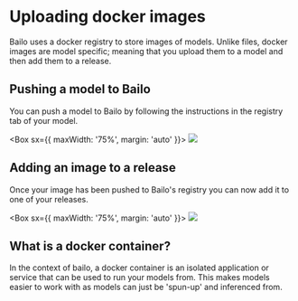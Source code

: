 

# Uploading docker images

Bailo uses a docker registry to store images of models. Unlike files, docker images are model specific; meaning that you
upload them to a model and then add them to a release.

## Pushing a model to Bailo

You can push a model to Bailo by following the instructions in the registry tab of your model.

<Box sx={{ maxWidth: '75%', margin: 'auto' }}>
  <Image src={bailoPushImage} />
</Box>

## Adding an image to a release

Once your image has been pushed to Bailo's registry you can now add it to one of your releases.

<Box sx={{ maxWidth: '75%', margin: 'auto' }}>
  <Image src={bailoImageRelease} />
</Box>

## What is a docker container?

In the context of bailo, a docker container is an isolated application or service that can be used to run your models
from. This makes models easier to work with as models can just be 'spun-up' and inferenced from.

